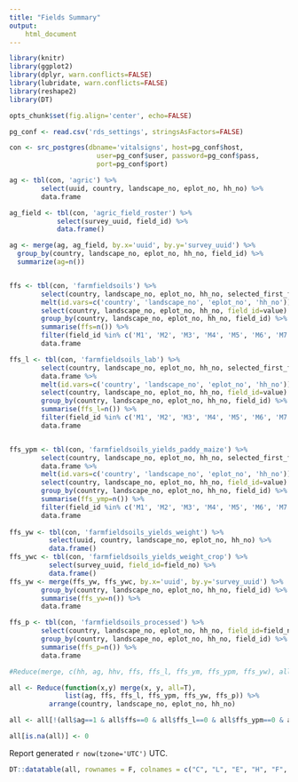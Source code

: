 ```yaml
---
title: "Fields Summary"
output:
    html_document
---
```


``` r
library(knitr)
library(ggplot2)
library(dplyr, warn.conflicts=FALSE)
library(lubridate, warn.conflicts=FALSE)
library(reshape2)
library(DT)

opts_chunk$set(fig.align='center', echo=FALSE)

pg_conf <- read.csv('rds_settings', stringsAsFactors=FALSE)

con <- src_postgres(dbname='vitalsigns', host=pg_conf$host,
                      user=pg_conf$user, password=pg_conf$pass,
                      port=pg_conf$port)

ag <- tbl(con, 'agric') %>%
        select(uuid, country, landscape_no, eplot_no, hh_no) %>%
        data.frame

ag_field <- tbl(con, 'agric_field_roster') %>%
            select(survey_uuid, field_id) %>%
            data.frame()

ag <- merge(ag, ag_field, by.x='uuid', by.y='survey_uuid') %>%
  group_by(country, landscape_no, eplot_no, hh_no, field_id) %>%
  summarize(ag=n())


ffs <- tbl(con, 'farmfieldsoils') %>%
        select(country, landscape_no, eplot_no, hh_no, selected_first_field, selected_second_field, selected_first_field_other, selected_second_field_other) %>% data.frame %>%
        melt(id.vars=c('country', 'landscape_no', 'eplot_no', 'hh_no')) %>%
        select(country, landscape_no, eplot_no, hh_no, field_id=value) %>%
        group_by(country, landscape_no, eplot_no, hh_no, field_id) %>%
        summarise(ffs=n()) %>%
        filter(field_id %in% c('M1', 'M2', 'M3', 'M4', 'M5', 'M6', 'M7', 'M8')) %>%
        data.frame

ffs_l <- tbl(con, 'farmfieldsoils_lab') %>%
        select(country, landscape_no, eplot_no, hh_no, selected_first_field, selected_second_field) %>%
        data.frame %>%
        melt(id.vars=c('country', 'landscape_no', 'eplot_no', 'hh_no')) %>%
        select(country, landscape_no, eplot_no, hh_no, field_id=value) %>%
        group_by(country, landscape_no, eplot_no, hh_no, field_id) %>%
        summarise(ffs_l=n()) %>%
        filter(field_id %in% c('M1', 'M2', 'M3', 'M4', 'M5', 'M6', 'M7', 'M8')) %>%
        data.frame


ffs_ypm <- tbl(con, 'farmfieldsoils_yields_paddy_maize') %>%
        select(country, landscape_no, eplot_no, hh_no, selected_first_field, selected_second_field) %>%
        data.frame %>%
        melt(id.vars=c('country', 'landscape_no', 'eplot_no', 'hh_no')) %>%
        select(country, landscape_no, eplot_no, hh_no, field_id=value) %>%
        group_by(country, landscape_no, eplot_no, hh_no, field_id) %>%
        summarise(ffs_ymp=n()) %>%
        filter(field_id %in% c('M1', 'M2', 'M3', 'M4', 'M5', 'M6', 'M7', 'M8')) %>%
        data.frame
        
ffs_yw <- tbl(con, 'farmfieldsoils_yields_weight') %>%
          select(uuid, country, landscape_no, eplot_no, hh_no) %>% 
          data.frame()
ffs_ywc <- tbl(con, 'farmfieldsoils_yields_weight_crop') %>%
          select(survey_uuid, field_id=field_no) %>%
          data.frame()
ffs_yw <- merge(ffs_yw, ffs_ywc, by.x='uuid', by.y='survey_uuid') %>%
        group_by(country, landscape_no, eplot_no, hh_no, field_id) %>% 
        summarise(ffs_yw=n()) %>%
        data.frame

ffs_p <- tbl(con, 'farmfieldsoils_processed') %>%
        select(country, landscape_no, eplot_no, hh_no, field_id=field_no) %>%
        group_by(country, landscape_no, eplot_no, hh_no, field_id) %>% 
        summarise(ffs_p=n()) %>%
        data.frame

#Reduce(merge, c(hh, ag, hhv, ffs, ffs_l, ffs_ym, ffs_ypm, ffs_yw), all=T)

all <- Reduce(function(x,y) merge(x, y, all=T),
              list(ag, ffs, ffs_l, ffs_ypm, ffs_yw, ffs_p)) %>%
          arrange(country, landscape_no, eplot_no, hh_no)

all <- all[!(all$ag==1 & all$ffs==0 & all$ffs_l==0 & all$ffs_ypm==0 & all$ffs_yw==0 & all$ffs_p==0), ]

all[is.na(all)] <- 0
```


Report generated `r now(tzone='UTC')` UTC.

```r
DT::datatable(all, rownames = F, colnames = c("C", "L", "E", "H", "F", "Agric", "FFS", "FFS Lab", "Yields Paddy-Maize", "Yields Weight", "Processed Soils"))
```

